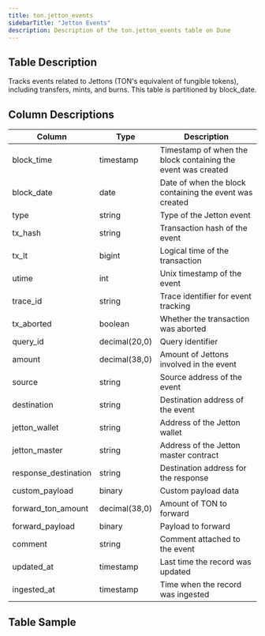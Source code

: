 ```yaml
---
title: ton.jetton_events
sidebarTitle: "Jetton Events"
description: Description of the ton.jetton_events table on Dune
---
```


## Table Description
Tracks events related to Jettons (TON's equivalent of fungible tokens), including transfers, mints, and burns. This table is partitioned by block_date.

## Column Descriptions
| Column | Type | Description |
|--------|------|-------------|
| block_time | timestamp | Timestamp of when the block containing the event was created |
| block_date | date | Date of when the block containing the event was created |
| type | string | Type of the Jetton event |
| tx_hash | string | Transaction hash of the event |
| tx_lt | bigint | Logical time of the transaction |
| utime | int | Unix timestamp of the event |
| trace_id | string | Trace identifier for event tracking |
| tx_aborted | boolean | Whether the transaction was aborted |
| query_id | decimal(20,0) | Query identifier |
| amount | decimal(38,0) | Amount of Jettons involved in the event |
| source | string | Source address of the event |
| destination | string | Destination address of the event |
| jetton_wallet | string | Address of the Jetton wallet |
| jetton_master | string | Address of the Jetton master contract |
| response_destination | string | Destination address for the response |
| custom_payload | binary | Custom payload data |
| forward_ton_amount | decimal(38,0) | Amount of TON to forward |
| forward_payload | binary | Payload to forward |
| comment | string | Comment attached to the event |
| updated_at | timestamp | Last time the record was updated |
| ingested_at | timestamp | Time when the record was ingested |

## Table Sample
<TableSample tableSchema="ton" tableName="jetton_events" />